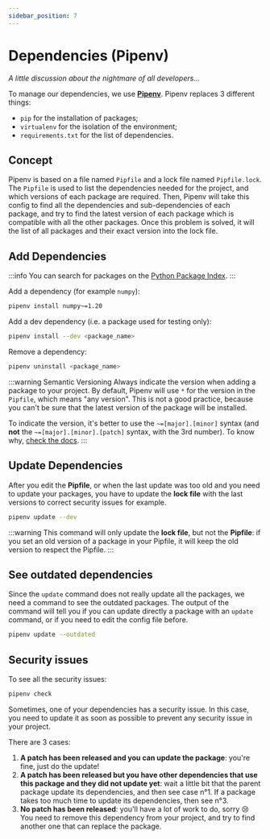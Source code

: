 ```yaml
---
sidebar_position: 7
---
```


# Dependencies (Pipenv)

_A little discussion about the nightmare of all developers..._

To manage our dependencies, we use [**Pipenv**](https://pipenv.pypa.io/en/latest/).
Pipenv replaces 3 different things:

-  `pip` for the installation of packages;
-  `virtualenv` for the isolation of the environment;
-  `requirements.txt` for the list of dependencies.

## Concept

Pipenv is based on a file named `Pipfile` and a lock file named `Pipfile.lock`.
The `Pipfile` is used to list the dependencies needed for the project,
and which versions of each package are required. Then, Pipenv will take this
config to find all the dependencies and sub-dependencies of each package, and
try to find the latest version of each package which is compatible with all the
other packages. Once this problem is solved, it will the list of all packages
and their exact version into the lock file.

## Add Dependencies

:::info
You can search for packages on the [Python Package Index](https://pypi.org/).
:::

Add a dependency (for example `numpy`):

```bash
pipenv install numpy~=1.20
```

Add a dev dependency (i.e. a package used for testing only):

```bash
pipenv install --dev <package_name>
```

Remove a dependency:

```bash
pipenv uninstall <package_name>
```

:::warning Semantic Versioning
Always indicate the version when adding a package to your project.
By default, Pipenv will use `*` for the version in the `Pipfile`, which means
"any version". This is not a good practice, because you can't be sure that the
latest version of the package will be installed.

To indicate the version, it's better to use the `~=[major].[minor]` syntax
(and **not** the `~=[major].[minor].[patch]` syntax, with the 3rd number).
To know why, [check the docs](https://pipenv.pypa.io/en/latest/specifiers.html#specifying-versions-of-a-package).
:::

## Update Dependencies

After you edit the **Pipfile**, or when the last update was too old and you
need to update your packages, you have to update the **lock file** with the last
versions to correct security issues for example.

```bash
pipenv update --dev
```

:::warning
This command will only update the **lock file**, but not the **Pipfile**:
if you set an old version of a package in your Pipfile, it will keep the old
version to respect the Pipfile.
:::

## See outdated dependencies

Since the `update` command does not really update all the packages, we need
a command to see the outdated packages. The output of the command will tell
you if you can update directly a package with an `update` command, or if you
need to edit the config file before.

```bash
pipenv update --outdated
```

## Security issues

To see all the security issues:

```bash
pipenv check
```

Sometimes, one of your dependencies has a security issue. In this case,
you need to update it as soon as possible to prevent any security issue in your
project.

There are 3 cases:

1. **A patch has been released and you can update the package**: you're fine,
   just do the update!
2. **A patch has been released but you have other dependencies that use this
   package and they did not update yet**: wait a little bit that the parent
   package update its dependencies, and then see case n°1. If a package takes
   too much time to update its dependencies, then see n°3.
3. **No patch has been released**: you'll have a lot of work to do, sorry 😢
   You need to remove this dependency from your project, and try to find
   another one that can replace the package.
